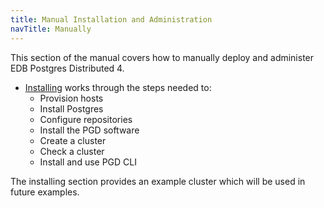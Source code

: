 ```yaml
---
title: Manual Installation and Administration
navTitle: Manually
---
```


This section of the manual covers how to manually deploy and administer EDB Postgres Distributed 4. 

* [Installing](installing) works through the steps needed to:
  * Provision hosts
  * Install Postgres
  * Configure repositories
  * Install the PGD software
  * Create a cluster
  * Check a cluster
  * Install and use PGD CLI

The installing section provides an example cluster which will be used in future examples.

